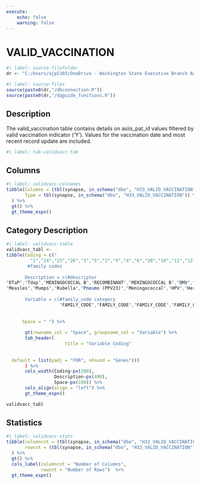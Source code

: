 ```yaml
---
execute:
    echo: false
    warning: false
---
```


# VALID_VACCINATION {.unnumbered}

```r
#| label: source-filefolder
dr <- "C:/Users/ajp5303/OneDrive - Washington State Executive Branch Agencies/source_scripts"
```

```r
#| label: source-files
source(paste0(dr,"/dbconnection.R"))
source(paste0(dr,"/dqguide_functions.R"))
```

## Description

The valid_vaccination table contains details on asiis_pat_id values filtered by valid vaccination indicator ('Y'). Values for the vaccination date and most recent record update are included.

```r
#| label: tab-validvacc-tab
```

## Columns

```r
#| label: validvacc-colnames
tibble(Columns = (tbl(synapse, in_schema("dbo", "H33_VALID_VACCINATION")) %>% colnames()),
       Type = tbl(synapse, in_schema("dbo", "H33_VALID_VACCINATION")) %>% head(1) %>% as_tibble() %>% sapply(class)
  ) %>%
  gt() %>%
  gt_theme_espn()
```

## Category Description

```r
#| label: validvacc-table
validvacc_tabl <-
tibble(Coding = c("           
         "1","24","25","26","3","5","2","9","4","6","20","10","11","12","13","14","15","16","17","18","7","21","22","23","28","29","30","31","32","33","34","35","36",
        #family codes
                   
       Description = c(#descriptor 
"DTaP","Tdap","MENINGOCOCCAL B","RECOMBINANT","MENINGOCOCCAL B","OMV","Polio","MMR","Hib","Hep A","Hep B","Varicella","Rotavirus","Influenza","Pneumo (PCV7)","Hep B - 2 Dose","Anthrax","Smallpox Vaccination",
"Measles","Mumps","Rubella","Pneumo (PPV23)","Meningococcal","HPV","Herpes Zoster","NOVEL INFLUENZA H1N1-09","Cholera","Japanese Encephalitis","Rabies","Typhoid","Yellow Fever","Coronavirus (SARS-CoV-2)(COVID-19)","Ebola","Dengue","Orthopoxvirus",
                   
       Variable = c(#family_code category
                    "FAMILY_CODE","FAMILY_CODE","FAMILY_CODE","FAMILY_CODE","FAMILY_CODE","FAMILY_CODE","FAMILY_CODE","FAMILY_CODE","FAMILY_CODE","FAMILY_CODE","FAMILY_CODE","FAMILY_"FAMILY_CODE","FAMILY_CODE","FAMILY_CODE","FAMILY_CODE","FAMILY_CODE","FAMILY_CODE","FAMILY_CODE","FAMILY_CODE","FAMILY_CODE","FAMILY_CODE","FAMILY_CODE","FAMILY_CODE","FAMILY_CODE","FAMILY_CODE","FAMILY_CODE",
              
                   
      Space = " ") %>%
  
       gt(rowname_col = "Space", groupname_col = "Variable") %>%
       tab_header(
                      title = "Variable Coding"
                      
                      
  default = list(padj = "FDR", nFound = "Genes")))
       ) %>%
       cols_width(Coding~px(200),
                  Description~px(400),
                  Space~px(100)) %>%
       cols_align(align = "left") %>%
       gt_theme_espn()

validvacc_tabl
```


## Statistics

```r
#| label: validvacc-stats
tibble(columncnt = (tbl(synapse, in_schema("dbo", "H33_VALID_VACCINATION")) %>% ncol()),
       rowcnt = (tbl(synapse, in_schema("dbo", "H33_VALID_VACCINATION"))) %>% nrow2()
  ) %>%
  gt() %>%
  cols_label(columncnt = "Number of Columns",
             rowcnt = "Number of Rows")  %>%
  gt_theme_espn()
```
